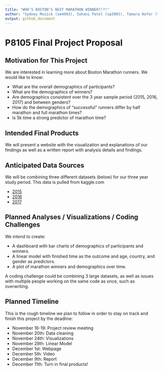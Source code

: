 ```yaml
---
title: "WHO’S BOSTON’S NEXT MARATHON WINNER?!?!"
author: "Sydney Musick (sm4993), Suhani Patel (sp3903), Tamara Hofer (th2891), Hugo Wang (xw2757), Claire Mobley (cm4070)"
output: github_document
---
```


# P8105 Final Project Proposal


## Motivation for This Project
We are interested in learning more about Boston Marathon runners. We would like to know:

* What are the overall demographics of participants? 
* What are the demographics of winners?
* Are demographics consistent over the 3 year sample period (2015, 2016, 2017) and between genders?
* How do the demographics of "successful" runners differ by half marathon and full marathon times?
* Is 5k time a strong predictor of marathon time?

## Intended Final Products
We will present a website with the visualization and explanations of our findings as well as a written report with analysis details and findings.  

## Anticipated Data Sources
We will be combining three different datasets (below) for our three year study period. This data is pulled from kaggle.com

* [2015](https://www.kaggle.com/rojour/boston-results?select=marathon_results_2015.csv)
* [2016](https://www.kaggle.com/rojour/boston-results?select=marathon_results_2016.csv)
* [2017](https://www.kaggle.com/rojour/boston-results?select=marathon_results_2017.csv)

## Planned Analyses / Visualizations / Coding Challenges
We intend to create:

* A dashboard with bar charts of demographics of participants and winners. 
* A linear model with finished time as the outcome and age, country, and gender as predictors. 
* A plot of marathon winners and demographics over time. 

A coding challenge could be combining 3 large datasets, as well as issues with multiple people working on the same code as once, such as overwriting. 

## Planned Timeline
This is the rough timeline we plan to follow in order to stay on track and finish this project by the deadline:

* November 16-19: Project review meeting 
* November 20th: Data cleaning 
* November 24th: Visualizations
* November 28th: Linear Model 
* December 1st: Webpage
* December 5th: Video 
* December 9th: Report 
* December 11th: Turn in final products!
